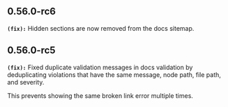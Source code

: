 ## 0.56.0-rc6
**`(fix):`** Hidden sections are now removed from the docs sitemap. 

## 0.56.0-rc5
**`(fix):`** Fixed duplicate validation messages in docs validation by deduplicating violations 
that have the same message, node path, file path, and severity. 

This prevents showing the same broken link error multiple times.

